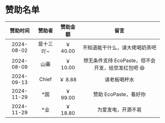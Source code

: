 # 赞助名单

|  赞助时间  |  赞助者   | 赞助金额 |                        留言                        |
| :--------: | :-------: | :------: | :------------------------------------------------: |
| 2024-08-02 | 是十三吖~ | ￥ 40.00 |           不知道能干什么，请大佬喝奶茶吧           |
| 2024-08-09 |   山藥    | ￥ 10.00 | 想无条件支持 EcoPaste，但不会开发，给您发红包吧 😄 |
| 2024-09-13 |   Chief   | ￥ 8.88  |                    请老板喝杯水                    |
| 2024-11-29 |   \*国    | ￥ 99.00 |               赞助 EcoPaste，看好你                |
| 2024-11-29 |   \*业    | ￥ 18.80 |                 为爱发电，开源不易                 |
